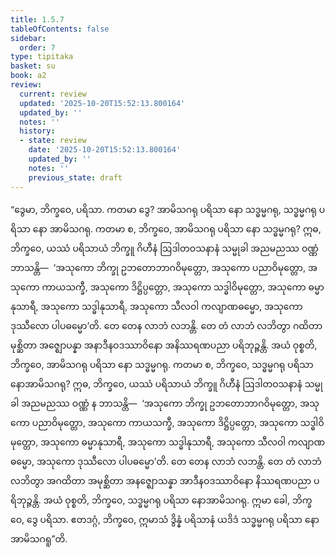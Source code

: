 ```yaml
---
title: 1.5.7
tableOfContents: false
sidebar:
  order: 7
type: tipitaka
basket: su
book: a2
review:
  current: review
  updated: '2025-10-20T15:52:13.800164'
  updated_by: ''
  notes: ''
  history:
  - state: review
    date: '2025-10-20T15:52:13.800164'
    updated_by: ''
    notes: ''
    previous_state: draft
---
```



<DynamicBreadcrumb />


<ReviewStatus review={frontmatter.review} showDetails={true} />

<HypothesisAnnotation frontmatter={frontmatter} />

<Division number="49" book="a2" e="ch" v="15" p="73">

<Paragraph number="118" book="a2">
“ဒွေမာ, ဘိက္ခဝေ, ပရိသာ. ကတမာ ဒွေ? အာမိသဂရု ပရိသာ နော သဒ္ဓမ္မဂရု, သဒ္ဓမ္မဂရု ပရိသာ နော အာမိသဂရု. ကတမာ စ, ဘိက္ခဝေ, အာမိသဂရု ပရိသာ နော သဒ္ဓမ္မဂရု? ဣဓ, ဘိက္ခဝေ, ယဿံ ပရိသာယံ ဘိက္ခူ ဂိဟီနံ ဩဒါတဝသနာနံ သမ္မုခါ အညမညဿ ဝဏ္ဏံ ဘာသန္တိ—  ‘အသုကော ဘိက္ခု ဥဘတောဘာဂဝိမုတ္တော, အသုကော ပညာဝိမုတ္တော, အသုကော ကာယသက္ခီ, အသုကော ဒိဋ္ဌိပ္ပတ္တော, အသုကော သဒ္ဓါဝိမုတ္တော, အသုကော ဓမ္မာနုသာရီ, အသုကော သဒ္ဓါနုသာရီ, အသုကော သီလဝါ ကလျာဏဓမ္မော, အသုကော ဒုဿီလော ပါပဓမ္မော’တိ. တေ တေန လာဘံ လဘန္တိ. တေ တံ လာဘံ လဘိတွာ ဂထိတာ မုစ္ဆိတာ အဇ္ဈောပန္နာ အနာဒီနဝဒဿာဝိနော အနိဿရဏပညာ ပရိဘုဉ္ဇန္တိ. အယံ ဝုစ္စတိ, ဘိက္ခဝေ, အာမိသဂရု ပရိသာ နော သဒ္ဓမ္မဂရု.
</Paragraph>

<Paragraph number="119" book="a2">
ကတမာ စ, ဘိက္ခဝေ, သဒ္ဓမ္မဂရု ပရိသာ နောအာမိသဂရု? ဣဓ, ဘိက္ခဝေ, ယဿံ ပရိသာယံ ဘိက္ခူ ဂိဟီနံ ဩဒါတဝသနာနံ သမ္မုခါ အညမညဿ ဝဏ္ဏံ န ဘာသန္တိ—  ‘အသုကော ဘိက္ခု ဥဘတောဘာဂဝိမုတ္တော, အသုကော ပညာဝိမုတ္တော, အသုကော ကာယသက္ခီ, အသုကော ဒိဋ္ဌိပ္ပတ္တော, အသုကော သဒ္ဓါဝိမုတ္တော, အသုကော ဓမ္မာနုသာရီ, အသုကော သဒ္ဓါနုသာရီ, အသုကော သီလဝါ ကလျာဏဓမ္မော, အသုကော ဒုဿီလော ပါပဓမ္မော’တိ. တေ တေန လာဘံ လဘန္တိ. တေ တံ လာဘံ လဘိတွာ အဂထိတာ အမုစ္ဆိတာ အနဇ္ဈောသန္နာ အာဒီနဝဒဿာဝိနော နိဿရဏပညာ ပရိဘုဉ္ဇန္တိ. အယံ ဝုစ္စတိ, ဘိက္ခဝေ, သဒ္ဓမ္မဂရု ပရိသာ နောအာမိသဂရု. ဣမာ ခေါ, ဘိက္ခဝေ, ဒွေ ပရိသာ. ဧတဒဂ္ဂံ, ဘိက္ခဝေ, ဣမာသံ ဒွိန္နံ ပရိသာနံ ယဒိဒံ သဒ္ဓမ္မဂရု ပရိသာ နောအာမိသဂရူ”တိ.
</Paragraph>
</Division>